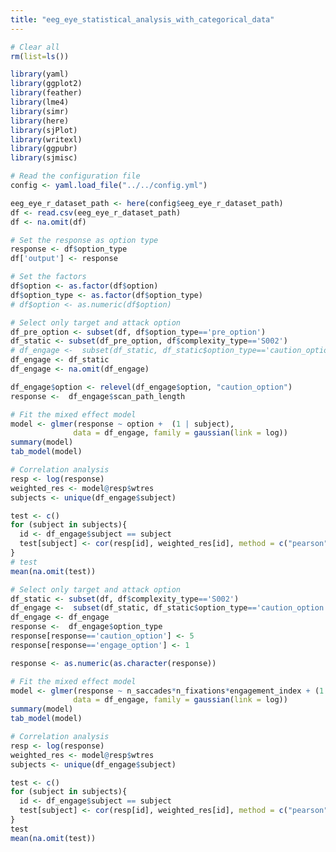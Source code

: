 ```yaml
---
title: "eeg_eye_statistical_analysis_with_categorical_data"
---
```

```r

# Clear all
rm(list=ls())

library(yaml)
library(ggplot2)
library(feather)
library(lme4)
library(simr)
library(here)
library(sjPlot)
library(writexl)
library(ggpubr)
library(sjmisc)

# Read the configuration file
config <- yaml.load_file("../../config.yml")

eeg_eye_r_dataset_path <- here(config$eeg_eye_r_dataset_path)
df <- read.csv(eeg_eye_r_dataset_path)
df <- na.omit(df)

# Set the response as option type
response <- df$option_type
df['output'] <- response

# Set the factors 
df$option <- as.factor(df$option)
df$option_type <- as.factor(df$option_type)
# df$option <- as.numeric(df$option)
```


```r
# Select only target and attack option
df_pre_option <- subset(df, df$option_type=='pre_option')
df_static <- subset(df_pre_option, df$complexity_type=='S002')
# df_engage <-  subset(df_static, df_static$option_type=='caution_option' | df_static$option_type == 'target_option')
df_engage <- df_static
df_engage <- na.omit(df_engage)

df_engage$option <- relevel(df_engage$option, "caution_option")
response <-  df_engage$scan_path_length

# Fit the mixed effect model
model <- glmer(response ~ option +  (1 | subject),
              data = df_engage, family = gaussian(link = log))
summary(model)
tab_model(model)

# Correlation analysis
resp <- log(response)
weighted_res <- model@resp$wtres
subjects <- unique(df_engage$subject)

test <- c()
for (subject in subjects){
  id <- df_engage$subject == subject
  test[subject] <- cor(resp[id], weighted_res[id], method = c("pearson"))
}
# test
mean(na.omit(test))
```


```r
# Select only target and attack option
df_static <- subset(df, df$complexity_type=='S002')
df_engage <-  subset(df_static, df_static$option_type=='caution_option' | df_static$option_type == 'engage_option')
df_engage <- df_engage
response <-  df_engage$option_type
response[response=='caution_option'] <- 5
response[response=='engage_option'] <- 1

response <- as.numeric(as.character(response))

# Fit the mixed effect model
model <- glmer(response ~ n_saccades*n_fixations*engagement_index + (1| subject),
              data = df_engage, family = gaussian(link = log))
summary(model)
tab_model(model)

# Correlation analysis
resp <- log(response)
weighted_res <- model@resp$wtres
subjects <- unique(df_engage$subject)

test <- c()
for (subject in subjects){
  id <- df_engage$subject == subject
  test[subject] <- cor(resp[id], weighted_res[id], method = c("pearson"))
}
test
mean(na.omit(test))
```